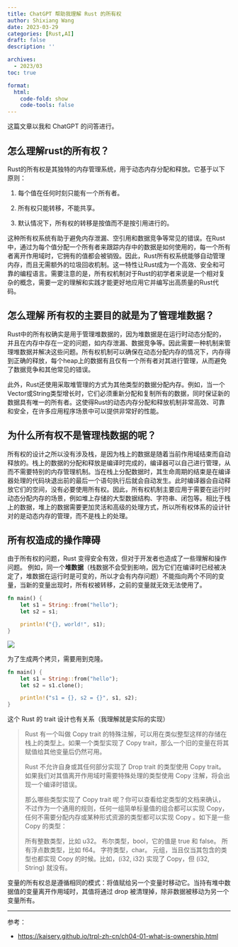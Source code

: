 ```yaml
---
title: ChatGPT 帮助我理解 Rust 的所有权
author: Shixiang Wang
date: 2023-03-29
categories: [Rust,AI]
draft: false
description: ''

archives:
  - 2023/03
toc: true

format:
  html:
    code-fold: show
    code-tools: false
---
```


这篇文章以我和 ChatGPT 的问答进行。

## 怎么理解rust的所有权？

Rust的所有权是其独特的内存管理系统，用于动态内存分配和释放。它基于以下原则：

1. 每个值在任何时刻只能有一个所有者。

2. 所有权只能转移，不能共享。

3. 默认情况下，所有权的转移是按值而不是按引用进行的。

这种所有权系统有助于避免内存泄漏、空引用和数据竞争等常见的错误。在Rust中，通过为每个值分配一个所有者来跟踪内存中的数据是如何使用的，每一个所有者离开作用域时，它拥有的值都会被销毁。因此，Rust所有权系统能够自动管理内存，而且无需额外的垃圾回收机制。这一特性让Rust成为一个高效、安全和可靠的编程语言。需要注意的是，所有权机制对于Rust的初学者来说是一个相对复杂的概念，需要一定的理解和实践才能更好地应用它并编写出高质量的Rust代码。

## 怎么理解 所有权的主要目的就是为了管理堆数据？

Rust中的所有权确实是用于管理堆数据的，因为堆数据是在运行时动态分配的，并且在内存中存在一定的问题，如内存泄漏、数据竞争等。因此需要一种机制来管理堆数据并解决这些问题。所有权机制可以确保在动态分配内存的情况下，内存得到正确的释放，每个heap上的数据有且仅有一个所有者对其进行管理，从而避免了数据竞争和其他常见的错误。

此外，Rust还使用采取堆管理的方式为其他类型的数据分配内存。例如，当一个Vector或String类型增长时，它们必须重新分配和复制所有的数据，同时保证新的数据具有唯一的所有者。这使得Rust的动态内存分配和释放机制非常高效、可靠和安全，在许多应用程序场景中可以提供非常好的性能。

## 为什么所有权不是管理栈数据的呢？

所有权的设计之所以没有涉及栈，是因为栈上的数据是随着当前作用域结束而自动释放的。栈上的数据的分配和释放是编译时完成的，编译器可以自己进行管理，从而不需要特别的内存管理机制。当在栈上分配数据时，其生命周期的结束是在编译器处理的代码块退出前的最后一个语句执行后就会自动发生。此时编译器会自动释放它们的空间，没有必要使用所有权。因此，所有权机制主要应用于需要在运行时动态分配内存的场景，例如堆上存储的大型数据结构、字符串、闭包等。相比于栈上的数据，堆上的数据需要更加灵活和高级的处理方式，所以所有权体系的设计针对的是动态内存的管理，而不是栈上的处理。

## 所有权造成的操作障碍

由于所有权的问题，Rust 变得安全有效，但对于开发者也造成了一些理解和操作问题。
例如，同一个**堆数据**（栈数据不会受到影响，因为它们在编译时已经被决定了，堆数据在运行时是可变的，所以才会有内存问题）不能指向两个不同的变量，当新的变量出现时，所有权被转移，之前的变量就无效无法使用了。

```rust
fn main() {
    let s1 = String::from("hello");
    let s2 = s1;

    println!("{}, world!", s1);
}

```

![](https://kaisery.github.io/trpl-zh-cn/img/trpl04-04.svg)

为了生成两个拷贝，需要用到克隆。

```rust
fn main() {
    let s1 = String::from("hello");
    let s2 = s1.clone();

    println!("s1 = {}, s2 = {}", s1, s2);
}
```

这个 Rust 的 trait 设计也有关系（我理解就是实际的实现）

>Rust 有一个叫做 Copy trait 的特殊注解，可以用在类似整型这样的存储在栈上的类型上。如果一个类型实现了 Copy trait，那么一个旧的变量在将其赋值给其他变量后仍然可用。
>
>Rust 不允许自身或其任何部分实现了 Drop trait 的类型使用 Copy trait。如果我们对其值离开作用域时需要特殊处理的类型使用 Copy 注解，将会出现一个编译时错误。
>
>那么哪些类型实现了 Copy trait 呢？你可以查看给定类型的文档来确认，不过作为一个通用的规则，任何一组简单标量值的组合都可以实现 Copy，任何不需要分配内存或某种形式资源的类型都可以实现 Copy 。如下是一些 Copy 的类型：
>
>所有整数类型，比如 u32。
>布尔类型，bool，它的值是 true 和 false。
>所有浮点数类型，比如 f64。
>字符类型，char。
>元组，当且仅当其包含的类型也都实现 Copy 的时候。比如，(i32, i32) 实现了 Copy，但 (i32, String) 就没有。


变量的所有权总是遵循相同的模式：将值赋给另一个变量时移动它。当持有堆中数据值的变量离开作用域时，其值将通过 drop 被清理掉，除非数据被移动为另一个变量所有。


------
参考：

- <https://kaisery.github.io/trpl-zh-cn/ch04-01-what-is-ownership.html>
